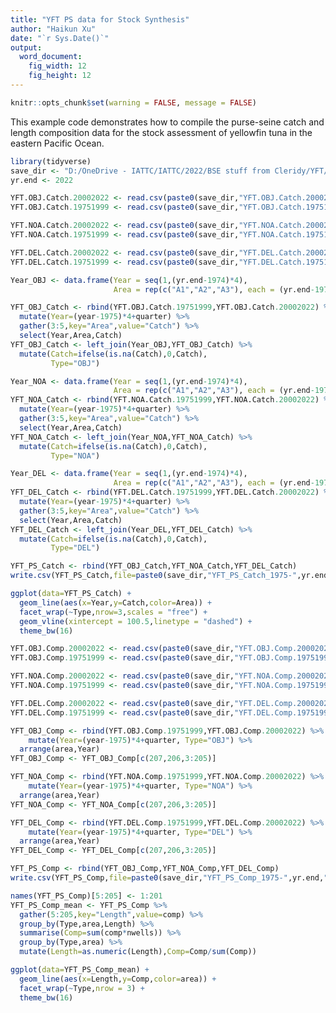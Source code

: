 ```yaml
---
title: "YFT PS data for Stock Synthesis"
author: "Haikun Xu"
date: "`r Sys.Date()`"
output:
  word_document:
    fig_width: 12
    fig_height: 12
---
```


```r
knitr::opts_chunk$set(warning = FALSE, message = FALSE)
```

This example code demonstrates how to compile the purse-seine catch and length composition data for the stock assessment of yellowfin tuna in the eastern Pacific Ocean.

```r

library(tidyverse)
save_dir <- "D:/OneDrive - IATTC/IATTC/2022/BSE stuff from Cleridy/YFT/"
yr.end <- 2022

YFT.OBJ.Catch.20002022 <- read.csv(paste0(save_dir,"YFT.OBJ.Catch.20002022.csv"))
YFT.OBJ.Catch.19751999 <- read.csv(paste0(save_dir,"YFT.OBJ.Catch.19751999.csv"))

YFT.NOA.Catch.20002022 <- read.csv(paste0(save_dir,"YFT.NOA.Catch.20002022.csv"))
YFT.NOA.Catch.19751999 <- read.csv(paste0(save_dir,"YFT.NOA.Catch.19751999.csv"))

YFT.DEL.Catch.20002022 <- read.csv(paste0(save_dir,"YFT.DEL.Catch.20002022.csv"))
YFT.DEL.Catch.19751999 <- read.csv(paste0(save_dir,"YFT.DEL.Catch.19751999.csv"))
```

```r
Year_OBJ <- data.frame(Year = seq(1,(yr.end-1974)*4),
                       Area = rep(c("A1","A2","A3"), each = (yr.end-1974)*4))

YFT_OBJ_Catch <- rbind(YFT.OBJ.Catch.19751999,YFT.OBJ.Catch.20002022) %>% 
  mutate(Year=(year-1975)*4+quarter) %>%
  gather(3:5,key="Area",value="Catch") %>% 
  select(Year,Area,Catch)
YFT_OBJ_Catch <- left_join(Year_OBJ,YFT_OBJ_Catch) %>%
  mutate(Catch=ifelse(is.na(Catch),0,Catch),
         Type="OBJ")

Year_NOA <- data.frame(Year = seq(1,(yr.end-1974)*4),
                       Area = rep(c("A1","A2","A3"), each = (yr.end-1974)*4))
YFT_NOA_Catch <- rbind(YFT.NOA.Catch.19751999,YFT.NOA.Catch.20002022) %>% 
  mutate(Year=(year-1975)*4+quarter) %>%
  gather(3:5,key="Area",value="Catch") %>% 
  select(Year,Area,Catch)
YFT_NOA_Catch <- left_join(Year_NOA,YFT_NOA_Catch) %>%
  mutate(Catch=ifelse(is.na(Catch),0,Catch),
         Type="NOA")

Year_DEL <- data.frame(Year = seq(1,(yr.end-1974)*4),
                       Area = rep(c("A1","A2","A3"), each = (yr.end-1974)*4))
YFT_DEL_Catch <- rbind(YFT.DEL.Catch.19751999,YFT.DEL.Catch.20002022) %>% 
  mutate(Year=(year-1975)*4+quarter) %>%
  gather(3:5,key="Area",value="Catch") %>% 
  select(Year,Area,Catch)
YFT_DEL_Catch <- left_join(Year_DEL,YFT_DEL_Catch) %>%
  mutate(Catch=ifelse(is.na(Catch),0,Catch),
         Type="DEL")

YFT_PS_Catch <- rbind(YFT_OBJ_Catch,YFT_NOA_Catch,YFT_DEL_Catch)
write.csv(YFT_PS_Catch,file=paste0(save_dir,"YFT_PS_Catch_1975-",yr.end,".csv"),row.names = FALSE)
```

```r
ggplot(data=YFT_PS_Catch) +
  geom_line(aes(x=Year,y=Catch,color=Area)) +
  facet_wrap(~Type,nrow=3,scales = "free") +
  geom_vline(xintercept = 100.5,linetype = "dashed") +
  theme_bw(16)
```

```r
YFT.OBJ.Comp.20002022 <- read.csv(paste0(save_dir,"YFT.OBJ.Comp.20002022.csv"))
YFT.OBJ.Comp.19751999 <- read.csv(paste0(save_dir,"YFT.OBJ.Comp.19751999.csv"))

YFT.NOA.Comp.20002022 <- read.csv(paste0(save_dir,"YFT.NOA.Comp.20002022.csv"))
YFT.NOA.Comp.19751999 <- read.csv(paste0(save_dir,"YFT.NOA.Comp.19751999.csv"))

YFT.DEL.Comp.20002022 <- read.csv(paste0(save_dir,"YFT.DEL.Comp.20002022.csv"))
YFT.DEL.Comp.19751999 <- read.csv(paste0(save_dir,"YFT.DEL.Comp.19751999.csv"))
```

```r
YFT_OBJ_Comp <- rbind(YFT.OBJ.Comp.19751999,YFT.OBJ.Comp.20002022) %>%
    mutate(Year=(year-1975)*4+quarter, Type="OBJ") %>%
  arrange(area,Year)
YFT_OBJ_Comp <- YFT_OBJ_Comp[c(207,206,3:205)]

YFT_NOA_Comp <- rbind(YFT.NOA.Comp.19751999,YFT.NOA.Comp.20002022) %>%
    mutate(Year=(year-1975)*4+quarter, Type="NOA") %>%
  arrange(area,Year)
YFT_NOA_Comp <- YFT_NOA_Comp[c(207,206,3:205)]

YFT_DEL_Comp <- rbind(YFT.DEL.Comp.19751999,YFT.DEL.Comp.20002022) %>%
    mutate(Year=(year-1975)*4+quarter, Type="DEL") %>%
  arrange(area,Year)
YFT_DEL_Comp <- YFT_DEL_Comp[c(207,206,3:205)]

YFT_PS_Comp <- rbind(YFT_OBJ_Comp,YFT_NOA_Comp,YFT_DEL_Comp)
write.csv(YFT_PS_Comp,file=paste0(save_dir,"YFT_PS_Comp_1975-",yr.end,".csv"),row.names = FALSE)
```

```r
names(YFT_PS_Comp)[5:205] <- 1:201
YFT_PS_Comp_mean <- YFT_PS_Comp %>%
  gather(5:205,key="Length",value=comp) %>%
  group_by(Type,area,Length) %>%
  summarise(Comp=sum(comp*nwells)) %>%
  group_by(Type,area) %>%
  mutate(Length=as.numeric(Length),Comp=Comp/sum(Comp))

ggplot(data=YFT_PS_Comp_mean) +
  geom_line(aes(x=Length,y=Comp,color=area)) +
  facet_wrap(~Type,nrow = 3) +
  theme_bw(16)
```
